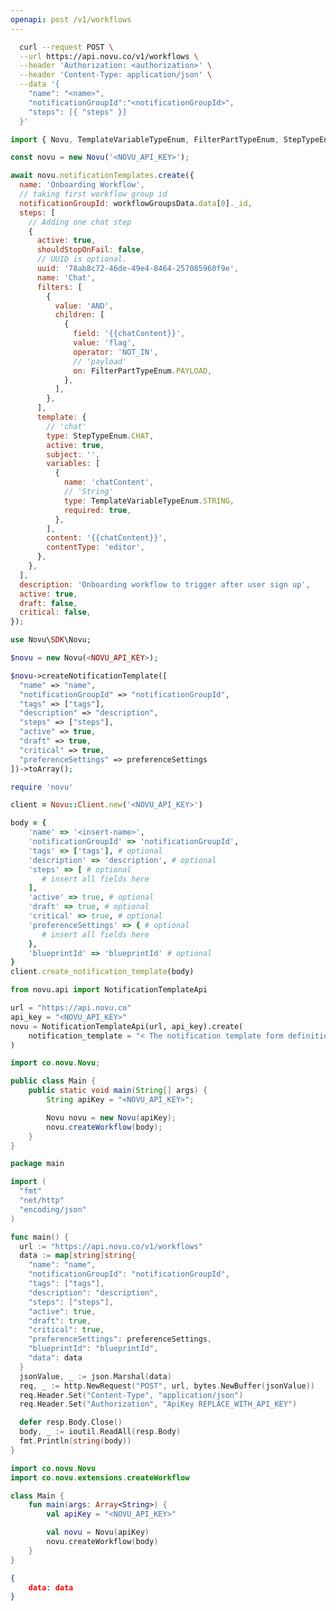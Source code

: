 ```yaml
---
openapi: post /v1/workflows
---
```


<Snippet file="apikey-warning.mdx" />

<RequestExample>

```bash cURL
  curl --request POST \
  --url https://api.novu.co/v1/workflows \
  --header 'Authorization: <authorization>' \
  --header 'Content-Type: application/json' \
  --data '{
    "name": "<name>",
    "notificationGroupId":"<notificationGroupId>",
    "steps": [{ "steps" }]
  }'
```

```javascript Node.js
import { Novu, TemplateVariableTypeEnum, FilterPartTypeEnum, StepTypeEnum } from '@novu/node';

const novu = new Novu('<NOVU_API_KEY>');

await novu.notificationTemplates.create({
  name: 'Onboarding Workflow',
  // taking first workflow group id
  notificationGroupId: workflowGroupsData.data[0]._id,
  steps: [
    // Adding one chat step
    {
      active: true,
      shouldStopOnFail: false,
      // UUID is optional.
      uuid: '78ab8c72-46de-49e4-8464-257085960f9e',
      name: 'Chat',
      filters: [
        {
          value: 'AND',
          children: [
            {
              field: '{{chatContent}}',
              value: 'flag',
              operator: 'NOT_IN',
              // 'payload'
              on: FilterPartTypeEnum.PAYLOAD,
            },
          ],
        },
      ],
      template: {
        // 'chat'
        type: StepTypeEnum.CHAT,
        active: true,
        subject: '',
        variables: [
          {
            name: 'chatContent',
            // 'String'
            type: TemplateVariableTypeEnum.STRING,
            required: true,
          },
        ],
        content: '{{chatContent}}',
        contentType: 'editor',
      },
    },
  ],
  description: 'Onboarding workflow to trigger after user sign up',
  active: true,
  draft: false,
  critical: false,
});
```

```php PHP
use Novu\SDK\Novu;

$novu = new Novu(<NOVU_API_KEY>);

$novu->createNotificationTemplate([
  "name" => "name",
  "notificationGroupId" => "notificationGroupId",
  "tags" => ["tags"],
  "description" => "description",
  "steps" => ["steps"],
  "active" => true,
  "draft" => true,
  "critical" => true,
  "preferenceSettings" => preferenceSettings
])->toArray();
```

```ruby Ruby
require 'novu'

client = Novu::Client.new('<NOVU_API_KEY>')

body = {
    'name' => '<insert-name>',
    'notificationGroupId' => 'notificationGroupId',
    'tags' => ['tags'], # optional
    'description' => 'description', # optional
    'steps' => [ # optional
       # insert all fields here
    ], 
    'active' => true, # optional
    'draft' => true, # optional
    'critical' => true, # optional
    'preferenceSettings' => { # optional
       # insert all fields here
    },
    'blueprintId' => 'blueprintId' # optional
}
client.create_notification_template(body)
```

```python Python
from novu.api import NotificationTemplateApi

url = "https://api.novu.co"
api_key = "<NOVU_API_KEY>"
novu = NotificationTemplateApi(url, api_key).create(
    notification_template = "< The notification template form definition>",
)
```

```java Java
import co.novu.Novu;

public class Main {
    public static void main(String[] args) {
        String apiKey = "<NOVU_API_KEY>";

        Novu novu = new Novu(apiKey);
        novu.createWorkflow(body);
    }
}
```

```go Go
package main

import (
  "fmt"
  "net/http"
  "encoding/json"
)

func main() {
  url := "https://api.novu.co/v1/workflows"
  data := map[string]string{
    "name": "name",
    "notificationGroupId": "notificationGroupId",
    "tags": ["tags"],
    "description": "description",
    "steps": ["steps"],
    "active": true,
    "draft": true,
    "critical": true,
    "preferenceSettings": preferenceSettings,
    "blueprintId": "blueprintId",
    "data": data
  }
  jsonValue, _ := json.Marshal(data)
  req, _ := http.NewRequest("POST", url, bytes.NewBuffer(jsonValue))
  req.Header.Set("Content-Type", "application/json")
  req.Header.Set("Authorization", "ApiKey REPLACE_WITH_API_KEY")

  defer resp.Body.Close()
  body, _ := ioutil.ReadAll(resp.Body)
  fmt.Println(string(body))
}
```

```kotlin Kotlin
import co.novu.Novu
import co.novu.extensions.createWorkflow

class Main {
    fun main(args: Array<String>) {
        val apiKey = "<NOVU_API_KEY>"

        val novu = Novu(apiKey)
        novu.createWorkflow(body)
    }
}
```

</RequestExample>

<ResponseExample>

```json Response
{
    data: data
}
```

</ResponseExample>
